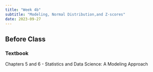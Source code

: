 ```yaml
---
title: "Week 4b"
subtitle: "Modeling, Normal Distribution,and Z-scores"
date: 2023-09-27
---
```


## Before Class

### Textbook

Chapters 5 and 6 - Statistics and Data Science: A Modeling Approach




